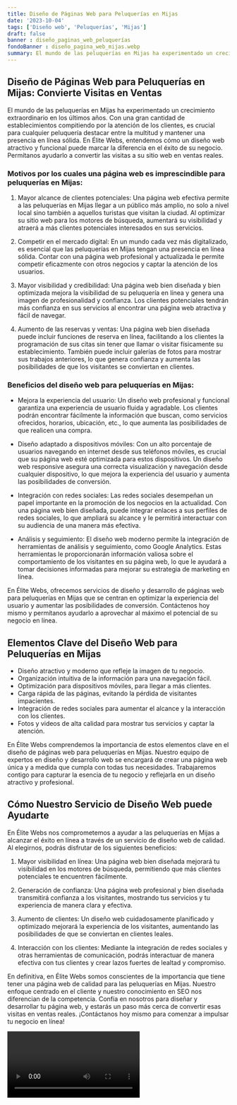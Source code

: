 ```yaml
---
title: Diseño de Páginas Web para Peluquerías en Mijas
date: '2023-10-04'
tags: ['Diseño web', 'Peluquerías', 'Mijas']
draft: false
banner : diseño_paginas_web_peluquerías
fondoBanner : diseño_pagina_web_mijas.webp
summary: El mundo de las peluquerías en Mijas ha experimentado un crecimiento extraordinario en los últimos años. Con una gran cantidad de establecimientos compitiendo por la atención de los clientes, es crucial para cualquier peluquería destacar entre la multitud y mantener una presencia en línea sólida. En Élite Webs, entendemos cómo un diseño web atractivo y funcional puede marcar la diferencia en el éxito de su negocio. Permítanos ayudarlo a convertir las visitas a su sitio web en ventas reales.
---
```


## Diseño de Páginas Web para Peluquerías en Mijas: Convierte Visitas en Ventas

El mundo de las peluquerías en Mijas ha experimentado un crecimiento extraordinario en los últimos años. Con una gran cantidad de establecimientos compitiendo por la atención de los clientes, es crucial para cualquier peluquería destacar entre la multitud y mantener una presencia en línea sólida. En Élite Webs, entendemos cómo un diseño web atractivo y funcional puede marcar la diferencia en el éxito de su negocio. Permítanos ayudarlo a convertir las visitas a su sitio web en ventas reales.

### Motivos por los cuales una página web es imprescindible para peluquerías en Mijas:

1. Mayor alcance de clientes potenciales: Una página web efectiva permite a las peluquerías en Mijas llegar a un público más amplio, no solo a nivel local sino también a aquellos turistas que visitan la ciudad. Al optimizar su sitio web para los motores de búsqueda, aumentará su visibilidad y atraerá a más clientes potenciales interesados en sus servicios.

2. Competir en el mercado digital: En un mundo cada vez más digitalizado, es esencial que las peluquerías en Mijas tengan una presencia en línea sólida. Contar con una página web profesional y actualizada le permite competir eficazmente con otros negocios y captar la atención de los usuarios.

3. Mayor visibilidad y credibilidad: Una página web bien diseñada y bien optimizada mejora la visibilidad de su peluquería en línea y genera una imagen de profesionalidad y confianza. Los clientes potenciales tendrán más confianza en sus servicios al encontrar una página web atractiva y fácil de navegar.

4. Aumento de las reservas y ventas: Una página web bien diseñada puede incluir funciones de reserva en línea, facilitando a los clientes la programación de sus citas sin tener que llamar o visitar físicamente su establecimiento. También puede incluir galerías de fotos para mostrar sus trabajos anteriores, lo que genera confianza y aumenta las posibilidades de que los visitantes se conviertan en clientes.

### Beneficios del diseño web para peluquerías en Mijas:

- Mejora la experiencia del usuario: Un diseño web profesional y funcional garantiza una experiencia de usuario fluida y agradable. Los clientes podrán encontrar fácilmente la información que buscan, como servicios ofrecidos, horarios, ubicación, etc., lo que aumenta las posibilidades de que realicen una compra.

- Diseño adaptado a dispositivos móviles: Con un alto porcentaje de usuarios navegando en internet desde sus teléfonos móviles, es crucial que su página web esté optimizada para estos dispositivos. Un diseño web responsive asegura una correcta visualización y navegación desde cualquier dispositivo, lo que mejora la experiencia del usuario y aumenta las posibilidades de conversión.

- Integración con redes sociales: Las redes sociales desempeñan un papel importante en la promoción de los negocios en la actualidad. Con una página web bien diseñada, puede integrar enlaces a sus perfiles de redes sociales, lo que ampliará su alcance y le permitirá interactuar con su audiencia de una manera más efectiva.

- Análisis y seguimiento: El diseño web moderno permite la integración de herramientas de análisis y seguimiento, como Google Analytics. Estas herramientas le proporcionarán información valiosa sobre el comportamiento de los visitantes en su página web, lo que le ayudará a tomar decisiones informadas para mejorar su estrategia de marketing en línea.

En Élite Webs, ofrecemos servicios de diseño y desarrollo de páginas web para peluquerías en Mijas que se centran en optimizar la experiencia del usuario y aumentar las posibilidades de conversión. Contáctenos hoy mismo y permítanos ayudarlo a aprovechar al máximo el potencial de su negocio en línea.

<GifSeo />

<Cta />

## Elementos Clave del Diseño Web para Peluquerías en Mijas

- Diseño atractivo y moderno que refleje la imagen de tu negocio.
- Organización intuitiva de la información para una navegación fácil.
- Optimización para dispositivos móviles, para llegar a más clientes.
- Carga rápida de las páginas, evitando la pérdida de visitantes impacientes.
- Integración de redes sociales para aumentar el alcance y la interacción con los clientes.
- Fotos y videos de alta calidad para mostrar tus servicios y captar la atención.

En Élite Webs comprendemos la importancia de estos elementos clave en el diseño de páginas web para peluquerías en Mijas. Nuestro equipo de expertos en diseño y desarrollo web se encargará de crear una página web única y a medida que cumpla con todas tus necesidades. Trabajaremos contigo para capturar la esencia de tu negocio y reflejarla en un diseño atractivo y profesional.

## Cómo Nuestro Servicio de Diseño Web puede Ayudarte

En Élite Webs nos comprometemos a ayudar a las peluquerías en Mijas a alcanzar el éxito en línea a través de un servicio de diseño web de calidad. Al elegirnos, podrás disfrutar de los siguientes beneficios:

1. Mayor visibilidad en línea: Una página web bien diseñada mejorará tu visibilidad en los motores de búsqueda, permitiendo que más clientes potenciales te encuentren fácilmente.

2. Generación de confianza: Una página web profesional y bien diseñada transmitirá confianza a los visitantes, mostrando tus servicios y tu experiencia de manera clara y efectiva.

3. Aumento de clientes: Un diseño web cuidadosamente planificado y optimizado mejorará la experiencia de los visitantes, aumentando las posibilidades de que se conviertan en clientes leales.

4. Interacción con los clientes: Mediante la integración de redes sociales y otras herramientas de comunicación, podrás interactuar de manera efectiva con tus clientes y crear lazos fuertes de lealtad y compromiso.

En definitiva, en Élite Webs somos conscientes de la importancia que tiene tener una página web de calidad para las peluquerías en Mijas. Nuestro enfoque centrado en el cliente y nuestro conocimiento en SEO nos diferencian de la competencia. Confía en nosotros para diseñar y desarrollar tu página web, y estarás un paso más cerca de convertir esas visitas en ventas reales. ¡Contáctanos hoy mismo para comenzar a impulsar tu negocio en línea!

<Video />

<CtaBot job='Peluquerías' city='Mijas'/>

<Gmaps query='Mijas+españa+maps' />
